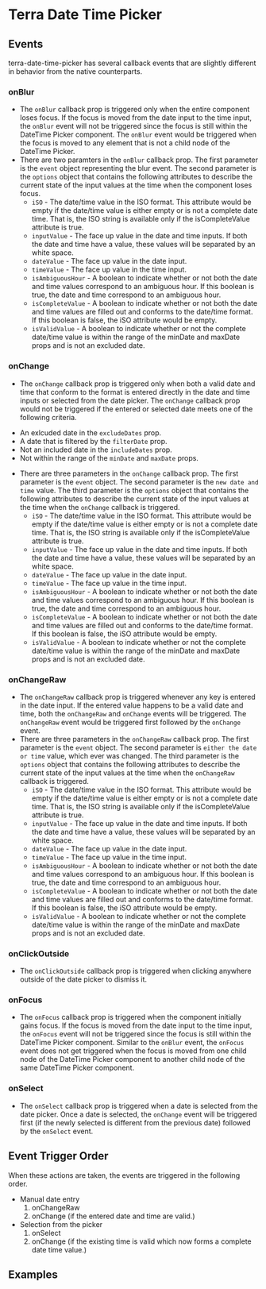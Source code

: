 

<Badge />

# Terra Date Time Picker

## Events
terra-date-time-picker has several callback events that are slightly different in behavior from the native counterparts.

### onBlur
* The `onBlur` callback prop is triggered only when the entire component loses focus. If the focus is moved from the date input to the time input, the `onBlur` event will not be triggered since the focus is still within the DateTime Picker component. The `onBlur` event would be triggered when the focus is moved to any element that is not a child node of the DateTime Picker.
* There are two paramters in the `onBlur` callback prop. The first parameter is the `event` object representing the blur event. The second parameter is the `options` object that contains the following attributes to describe the current state of the input values at the time when the component loses focus.
  * `iSO` - The date/time value in the ISO format. This attribute would be empty if the date/time value is either empty or is not a complete date time. That is, the ISO string is available only if the isCompleteValue attribute is true.
  * `inputValue` - The face up value in the date and time inputs. If both the date and time have a value, these values will be separated by an white space.
  * `dateValue` - The face up value in the date input.
  * `timeValue` - The face up value in the time input.
  * `isAmbiguousHour` - A boolean to indicate whether or not both the date and time values correspond to an ambiguous hour. If this boolean is true, the date and time correspond to an ambiguous hour.
  * `isCompleteValue` - A boolean to indicate whether or not both the date and time values are filled out and conforms to the date/time format. If this boolean is false, the iSO attribute would be empty.
  * `isValidValue` - A boolean to indicate whether or not the complete date/time value is within the range of the minDate and maxDate props and is not an excluded date.

### onChange
* The `onChange` callback prop is triggered only when both a valid date and time that conform to the format is entered directly in the date and time inputs or selected from the date picker. The `onChange` callback prop would not be triggered if the entered or selected date meets one of the following criteria.
 - An exlcuded date in the `excludeDates` prop.
 - A date that is filtered by the `filterDate` prop.
 - Not an included date in the `includeDates` prop.
 - Not within the range of the `minDate` and `maxDate` props.
* There are three parameters in the `onChange` callback prop. The first parameter is the `event` object. The second parameter is the `new date and time` value. The third parameter is the `options` object that contains the following attributes to describe the current state of the input values at the time when the `onChange` callback is triggered.
  * `iSO` - The date/time value in the ISO format. This attribute would be empty if the date/time value is either empty or is not a complete date time. That is, the ISO string is available only if the isCompleteValue attribute is true.
  * `inputValue` - The face up value in the date and time inputs. If both the date and time have a value, these values will be separated by an white space.
  * `dateValue` - The face up value in the date input.
  * `timeValue` - The face up value in the time input.
  * `isAmbiguousHour` - A boolean to indicate whether or not both the date and time values correspond to an ambiguous hour. If this boolean is true, the date and time correspond to an ambiguous hour.
  * `isCompleteValue` - A boolean to indicate whether or not both the date and time values are filled out and conforms to the date/time format. If this boolean is false, the iSO attribute would be empty.
  * `isValidValue` - A boolean to indicate whether or not the complete date/time value is within the range of the minDate and maxDate props and is not an excluded date.

### onChangeRaw
* The `onChangeRaw` callback prop is triggered whenever any key is entered in the date input. If the entered value happens to be a valid date and time, both the `onChangeRaw` and `onChange` events will be triggered. The `onChangeRaw` event would be triggered first followed by the `onChange` event.
* There are three parameters in the `onChangeRaw` callback prop. The first parameter is the `event` object. The second parameter is `either the date or time` value, which ever was changed. The third parameter is the `options` object that contains the following attributes to describe the current state of the input values at the time when the `onChangeRaw` callback is triggered.
  * `iSO` - The date/time value in the ISO format. This attribute would be empty if the date/time value is either empty or is not a complete date time. That is, the ISO string is available only if the isCompleteValue attribute is true.
  * `inputValue` - The face up value in the date and time inputs. If both the date and time have a value, these values will be separated by an white space.
  * `dateValue` - The face up value in the date input.
  * `timeValue` - The face up value in the time input.
  * `isAmbiguousHour` - A boolean to indicate whether or not both the date and time values correspond to an ambiguous hour. If this boolean is true, the date and time correspond to an ambiguous hour.
  * `isCompleteValue` - A boolean to indicate whether or not both the date and time values are filled out and conforms to the date/time format. If this boolean is false, the iSO attribute would be empty.
  * `isValidValue` - A boolean to indicate whether or not the complete date/time value is within the range of the minDate and maxDate props and is not an excluded date.

### onClickOutside
* The `onClickOutside` callback prop is triggered when clicking anywhere outside of the date picker to dismiss it.

### onFocus
* The `onFocus` callback prop is triggered when the component initially gains focus. If the focus is moved from the date input to the time input, the `onFocus` event will not be triggered since the focus is still within the DateTime Picker component. Similar to the `onBlur` event, the `onFocus` event does not get triggered when the focus is moved from one child node of the DateTime Picker component to another child node of the same DateTime Picker component.

### onSelect
* The `onSelect` callback prop is triggered when a date is selected from the date picker. Once a date is selected, the `onChange` event will be triggered first (if the newly selected is different from the previous date) followed by the `onSelect` event.

## Event Trigger Order
When these actions are taken, the events are triggered in the following order.
* Manual date entry 
    1. onChangeRaw
    2. onChange (if the entered date and time are valid.)
* Selection from the picker
    1. onSelect
    2. onChange (if the existing time is valid which now forms a complete date time value.)

## Examples
<DateTimePickerEvents title='Date Picker Event Triggers' />
